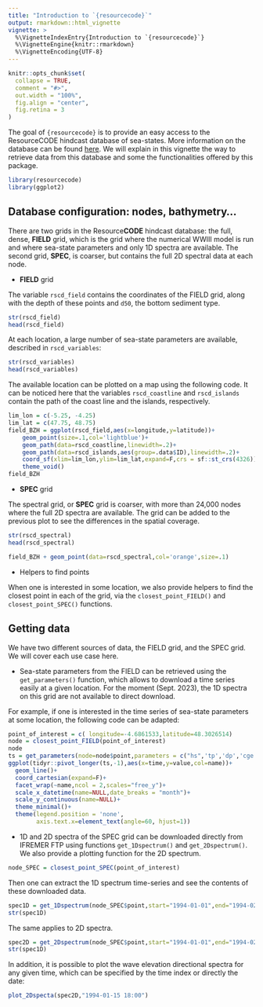 ```yaml
---
title: "Introduction to `{resourcecode}`"
output: rmarkdown::html_vignette
vignette: >
  %\VignetteIndexEntry{Introduction to `{resourcecode}`}
  %\VignetteEngine{knitr::rmarkdown}
  %\VignetteEncoding{UTF-8}
---
```


```r
knitr::opts_chunk$set(
  collapse = TRUE,
  comment = "#>",
  out.width = "100%",
  fig.align = "center",
  fig.retina = 3
)
```

The goal of `{resourcecode}` is to provide an easy access to the ResourceCODE hindcast database of sea-states. More information on the database can be found [here](https://resourcecode.ifremer.fr). We will explain in this vignette the way to retrieve data from this database and some the functionalities offered by this package.

```r
library(resourcecode)
library(ggplot2)
```

## Database configuration: nodes, bathymetry...

There are two grids in the Resource**CODE** hindcast database: the full, dense, **FIELD** grid, which is the grid where the numerical WWIII model is run and where sea-state parameters and only 1D spectra are available. The second grid, **SPEC**, is coarser, but contains the full 2D spectral data at each node.

- **FIELD** grid

The variable `rscd_field` contains the coordinates of the FIELD grid, along with the depth of these points and `d50`, the bottom sediment type. 

```r
str(rscd_field)
head(rscd_field)
```

At each location, a large number of sea-state parameters are available, described in `rscd_variables`:

```r
str(rscd_variables)
head(rscd_variables)
```

The available location can be plotted on a map using the following code. It can be noticed here that the variables `rscd_coastline` and `rscd_islands` contain the path of the coast line and the islands, respectively.

```r
lim_lon = c(-5.25, -4.25)
lim_lat = c(47.75, 48.75)
field_BZH = ggplot(rscd_field,aes(x=longitude,y=latitude))+
    geom_point(size=.1,col='lightblue')+
    geom_path(data=rscd_coastline,linewidth=.2)+
    geom_path(data=rscd_islands,aes(group=.data$ID),linewidth=.2)+
    coord_sf(xlim=lim_lon,ylim=lim_lat,expand=F,crs = sf::st_crs(4326))+
    theme_void()
field_BZH
```

- **SPEC** grid

The spectral grid, or **SPEC** grid is coarser, with more than 24,000 nodes where the full 2D spectra are available. The grid can be added to the previous plot to see the differences in the spatial coverage.

```r
str(rscd_spectral)
head(rscd_spectral)
```


```r
field_BZH + geom_point(data=rscd_spectral,col='orange',size=.1)
```

- Helpers to find points

When one is interested in some location, we also provide helpers to find the closest point in each of the grid, via the `closest_point_FIELD()` and `closest_point_SPEC()` functions.

## Getting data

We have two different sources of data, the FIELD grid, and the SPEC grid. We will cover each use case here.

- Sea-state parameters from the FIELD can be retrieved using the `get_parameters()` function, which allows to download a time series easily at a given location. For the moment (Sept. 2023), the 1D spectra on this grid are not available to direct download.

For example, if one is interested in the time series of sea-state parameters at some location, the following code can be adapted:

```r
point_of_interest = c( longitude=-4.6861533,latitude=48.3026514)
node = closest_point_FIELD(point_of_interest)
node
ts = get_parameters(node=node$point,parameters = c("hs",'tp','dp','cge'))
ggplot(tidyr::pivot_longer(ts,-1),aes(x=time,y=value,col=name))+
  geom_line()+
  coord_cartesian(expand=F)+
  facet_wrap(~name,ncol = 2,scales="free_y")+
  scale_x_datetime(name=NULL,date_breaks = "month")+
  scale_y_continuous(name=NULL)+
  theme_minimal()+
  theme(legend.position = 'none',
        axis.text.x=element_text(angle=60, hjust=1))
```

- 1D and 2D spectra of the SPEC grid can be downloaded directly from IFREMER FTP using functions `get_1Dspectrum()` and `get_2Dspectrum()`. We also provide a plotting function for the 2D spectrum.

```r
node_SPEC = closest_point_SPEC(point_of_interest)
```

Then one can extract the 1D spectrum time-series and see the contents of these downloaded data.

```r
spec1D = get_1Dspectrum(node_SPEC$point,start="1994-01-01",end="1994-02-28")
str(spec1D)
```

The same applies to 2D spectra.

```r
spec2D = get_2Dspectrum(node_SPEC$point,start="1994-01-01",end="1994-02-28")
str(spec1D)
```

In addition, it is possible to plot the wave elevation directional spectra for any given time, which can be specified by the time index or directly the date:

```r
plot_2Dspecta(spec2D,"1994-01-15 18:00")
```


